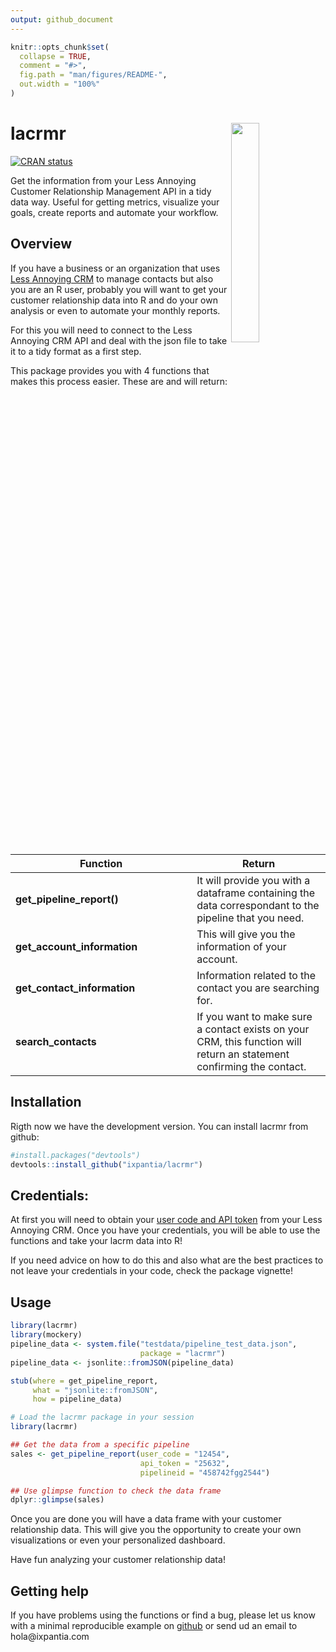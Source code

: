 ```yaml
---
output: github_document
---
```


<!-- README.md is generated from README.Rmd. Please edit that file -->

```r
knitr::opts_chunk$set(
  collapse = TRUE,
  comment = "#>",
  fig.path = "man/figures/README-",
  out.width = "100%"
)
```

# lacrmr <a href="url"><img src="man/figures/lacrmR.png" align="right" width="30%"></a>

<!-- badges: start -->
[![CRAN status](https://www.r-pkg.org/badges/version/lacrmr)](https://cran.r-project.org/package=lacrmr)
<!-- badges: end -->

Get the information from your Less Annoying Customer Relationship Management API in a tidy data way. Useful for getting metrics, visualize your goals, create reports
and automate your workflow.

## Overview

If you have a business or an organization that uses [Less Annoying CRM](https://www.lessannoyingcrm.com/) to manage contacts but also you
are an R user, probably you will want to get your customer relationship data into
R and do your own analysis or even to automate your monthly reports. 

For this you will need to connect to the Less Annoying CRM API and deal with the
json file to take it to a tidy format as a first step.

This package provides you with 4 functions that makes this process easier. These
are and will return:

| Function | Return |
| -------- | ------ |
| **get_pipeline_report()** | It will provide you with a dataframe containing the data correspondant to the pipeline that you need. |
| **get_account_information** | This will give you the information of your account. | 
| **get_contact_information** | Information related to the contact you are searching for. |
| **search_contacts** | If you want to make sure a contact exists on your CRM, this function will return an statement confirming the contact. |


## Installation

Rigth now we have the development version. You can install lacrmr from github:

```r
#install.packages("devtools")
devtools::install_github("ixpantia/lacrmr")
```

## Credentials:

At first you will need to obtain your [user code and API token](https://www.lessannoyingcrm.com/app/Settings/Api)
from your Less Annoying CRM. Once you have your credentials, you will be able
to use the functions and take your lacrm data into R!

If you need advice on how to do this and also what are the best practices to
not leave your credentials in your code, check the package vignette!

## Usage

```r
library(lacrmr)
library(mockery)
pipeline_data <- system.file("testdata/pipeline_test_data.json",
                             package = "lacrmr")
pipeline_data <- jsonlite::fromJSON(pipeline_data)

stub(where = get_pipeline_report,
     what = "jsonlite::fromJSON",
     how = pipeline_data)
```

```r
# Load the lacrmr package in your session
library(lacrmr)

## Get the data from a specific pipeline
sales <- get_pipeline_report(user_code = "12454", 
                             api_token = "25632",
                             pipelineid = "458742fgg2544")

## Use glimpse function to check the data frame
dplyr::glimpse(sales)
```

Once you are done you will have a data frame with your customer relationship data.
This will give you the opportunity to create your own visualizations or even
your personalized dashboard.

Have fun analyzing your customer relationship data!

## Getting help

If you have problems using the functions or find a bug, please let us know
with a minimal reproducible example on [github](https://github.com/ixpantia/lacrmr/issues) or send ud an email to
hola@ixpantia.com

